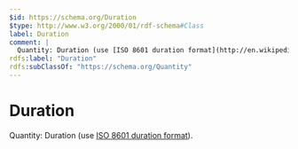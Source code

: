 ```yaml
---
$id: https://schema.org/Duration
$type: http://www.w3.org/2000/01/rdf-schema#Class
label: Duration
comment: |
  Quantity: Duration (use [ISO 8601 duration format](http://en.wikipedia.org/wiki/ISO_8601)).
rdfs:label: "Duration"
rdfs:subClassOf: "https://schema.org/Quantity"
---
```


# Duration

Quantity: Duration (use [ISO 8601 duration format](http://en.wikipedia.org/wiki/ISO_8601)).

